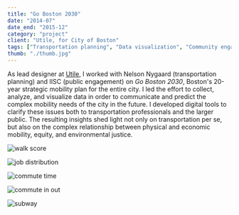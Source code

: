 ```yaml
---
title: "Go Boston 2030"
date: "2014-07"
date_end: "2015-12"
category: "project"
client: "Utile, for City of Boston"
tags: ["Transportation planning", "Data visualization", "Community engagement"]
thumb: "./thumb.jpg"
---
```

As lead designer at [Utile](http://www.utiledesign.com), I worked with Nelson Nygaard (transportation planning) and IISC (public engagement) on _Go Boston 2030_, Boston's 20-year strategic mobility plan for the entire city. I led the effort to collect, analyze, and visualize data in order to communicate and predict the complex mobility needs of the city in the future. I developed digital tools to clarify these issues both to transportation professionals and the larger public. The resulting insights shed light not only on transportation per se, but also on the complex relationship between physical and economic mobility, equity, and environmental justice.

![walk score](6.walkscore-01.jpg "How car-dependent one is in Boston is very much related to one's socio-economic circumstances. This highlights equity as a key consideration in future mobility planning. (data courtesy of Walkscore)")

![job distribution](5.jobs-02.jpg "Similarly, the spatial distribution of jobs create equity considerations. While white collar jobs (blue and green) are concentrated and well-served by public transit, lower-paying blue collar jobs (red) are more spread, imposing additional transportation cost burdens on workers who need to get to them.")

![commute time](4.posters.jpg)

![commute in out](4.In-out-09.jpg)

![subway](2.posters2.jpg)